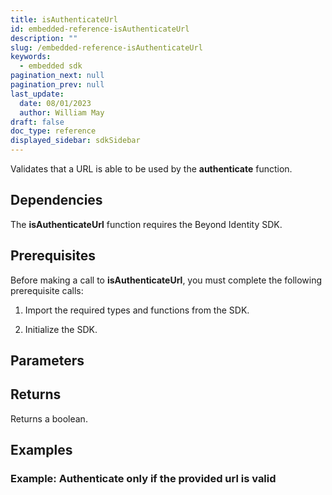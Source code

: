 ```yaml
---
title: isAuthenticateUrl
id: embedded-reference-isAuthenticateUrl
description: ""
slug: /embedded-reference-isAuthenticateUrl
keywords:
  - embedded sdk
pagination_next: null
pagination_prev: null
last_update:
  date: 08/01/2023
  author: William May
draft: false
doc_type: reference
displayed_sidebar: sdkSidebar
---
```


Validates that a URL is able to be used by the **authenticate** function.

## Dependencies

The **isAuthenticateUrl** function requires the Beyond Identity SDK.

<InstallationAll />

## Prerequisites

Before making a call to **isAuthenticateUrl**, you must complete the following prerequisite calls:

1. Import the required types and functions from the SDK.

  <ImportAll />

2. Initialize the SDK.

  <InitializeAll />

## Parameters

<IsAuthenticateUrlParametersAll />

## Returns

Returns a boolean.

## Examples

### Example: Authenticate only if the provided url is valid

<IsAuthenticateUrlAll />

